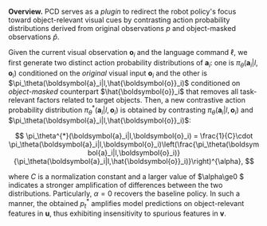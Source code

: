 **Overview.** PCD serves as a *plugin* to redirect the robot policy's focus toward object-relevant visual cues by contrasting action probability distributions derived from original observations $p$ and object-masked observations $\hat{p}$.

Given the current visual observation $\boldsymbol{o}_i$ and the language command $\ell$, we first generate two distinct action probability distributions of $\boldsymbol{a}_i$: 
one is $\pi_\theta(\boldsymbol{a}_i|l,\boldsymbol{o}_i)$ conditioned on the *original* visual input $\boldsymbol{o}_i$ and the other is $\pi_\theta(\boldsymbol{a}_i|l,\hat{\boldsymbol{o}}_i)$ conditioned on *object-masked* counterpart $\hat{\boldsymbol{o}}_i$ that removes all task-relevant factors related to target objects.
Then, a new contrastive action probability distribution $\pi_\theta^{*}(\boldsymbol{a}_i|l,\boldsymbol{o}_i)$ is obtained by contrasting $\pi_\theta(\boldsymbol{a}_i|l,\boldsymbol{o}_i)$ and $\pi_\theta(\boldsymbol{a}_i|l,\hat{\boldsymbol{o}}_i)$:

$$
\pi_\theta^{*}(\boldsymbol{a}_i|l,\boldsymbol{o}_i)  =  \frac{1}{C}\cdot \pi_\theta(\boldsymbol{a}_i|l,\boldsymbol{o}_i)\left(\frac{\pi_\theta(\boldsymbol{a}_i|l,\boldsymbol{o}_i)}{\pi_\theta(\boldsymbol{a}_i|l,\hat{\boldsymbol{o}}_i)}\right)^{\alpha},
$$

where $C$ is a normalization constant and a larger value of $\alpha\ge0 $ indicates a stronger amplification of differences between the two distributions. Particularly, $\alpha=0$ recovers the baseline policy. 
In such a manner, the obtained $p_t^{*}$ amplifies model predictions on object-relevant features in $\boldsymbol{u}$, thus exhibiting insensitivity to spurious features in $\boldsymbol{v}$.